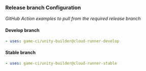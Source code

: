 ### Release branch Configuration

_GitHub Action examples to pull from the required release branch_

#### Develop branch

```yaml
- uses: game-ci/unity-builder@cloud-runner-develop
```

#### Stable branch

```yaml
- uses: game-ci/unity-builder@cloud-runner-stable
```
